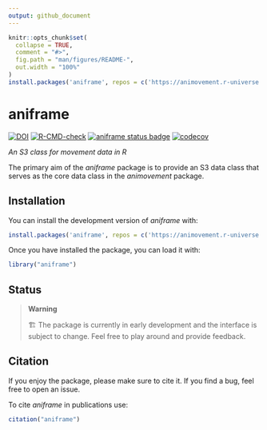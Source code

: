 ```yaml
---
output: github_document
---
```


<!-- README.md is generated from README.Rmd. Please edit that file -->

```r
knitr::opts_chunk$set(
  collapse = TRUE,
  comment = "#>",
  fig.path = "man/figures/README-",
  out.width = "100%"
)
install.packages('aniframe', repos = c('https://animovement.r-universe.dev', 'https://cloud.r-project.org'))
```


# aniframe
<!-- badges: start -->
[![DOI](https://zenodo.org/badge/DOI/10.5281/zenodo.17344598.svg)](https://doi.org/10.5281/zenodo.17344598)
[![R-CMD-check](https://github.com/animovement/aniframe/actions/workflows/R-CMD-check.yaml/badge.svg)](https://github.com/animovement/aniframe/actions/workflows/R-CMD-check.yaml)
[![aniframe status
badge](https://animovement.r-universe.dev/badges/aniframe)](https://animovement.r-universe.dev)
[![codecov](https://codecov.io/gh/animovement/aniframe/graph/badge.svg?token=Pf5n3yzLzK)](https://codecov.io/gh/animovement/aniframe)
<!-- badges: end -->

*An S3 class for movement data in R*

The primary aim of the *aniframe* package is to provide an S3 data class that serves as the core data class in the *animovement* package.

## Installation

You can install the development version of *aniframe* with:

```r
install.packages('aniframe', repos = c('https://animovement.r-universe.dev', 'https://cloud.r-project.org'))
```

Once you have installed the package, you can load it with:

```r
library("aniframe")
```

## Status
> **Warning**
>
> 🏗️ The package is currently in early development and the interface is subject to change. Feel free to play around and provide feedback.


## Citation {#citation}

If you enjoy the package, please make sure to cite it. If you find a bug, feel free to open an issue. 

To cite *aniframe* in publications use:

```r
citation("aniframe")
```
